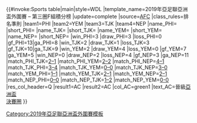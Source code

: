 {{#invoke:Sports table|main|style=WDL
|template_name=2019年亞足聯亞洲盃外圍賽 – 第三圈F組積分榜
|update=complete
|source=[http://www.the-afc.com/afcasfeeds?view=standings&id=432&tMode=H&noMenu=yes AFC]
|class_rules=排名準則
|team1=PHI |team2=YEM |team3=TJK |team4=NEP
|name_PHI={{fb|PHI}} |short_PHI={{flagdeco|PHI}}
|name_TJK={{fb|TJK}} |short_TJK={{flagdeco|TJK}}
|name_YEM={{fb|YEM}} |short_YEM={{flagdeco|YEM}}
|name_NEP={{fb|NEP}} |short_NEP={{flagdeco|NEP}}
|win_PHI=3 |draw_PHI=3 |loss_PHI=0 |gf_PHI=13|ga_PHI=8
|win_TJK=2 |draw_TJK=1 |loss_TJK=3 |gf_TJK=10|ga_TJK=9
|win_YEM=2 |draw_YEM=4 |loss_YEM=0 |gf_YEM=7 |ga_YEM=5
|win_NEP=0 |draw_NEP=2 |loss_NEP=4 |gf_NEP=3 |ga_NEP=11
|match_PHI_TJK=[[2019年亞足聯亞洲盃外圍賽 – 第三圈#Philippines v Tajikistan|2–1]]
|match_PHI_YEM=[[2019年亞足聯亞洲盃外圍賽 – 第三圈#Philippines v Yemen|2–2]]
|match_PHI_NEP=[[2019年亞足聯亞洲盃外圍賽 – 第三圈#Philippines v Nepal|4–1]]
|match_TJK_PHI=[[2019年亞足聯亞洲盃外圍賽 – 第三圈#Tajikistan v Philippines|3–4]]
|match_TJK_YEM=[[2019年亞足聯亞洲盃外圍賽 – 第三圈#Tajikistan v Yemen|0–0]]
|match_TJK_NEP=[[2019年亞足聯亞洲盃外圍賽 – 第三圈#Tajikistan v Nepal|3–0]]
|match_YEM_PHI=[[2019年亞足聯亞洲盃外圍賽 – 第三圈#Yemen v Philippines|1–1]]
|match_YEM_TJK=[[2019年亞足聯亞洲盃外圍賽 – 第三圈#Yemen v Tajikistan|2–1]]
|match_YEM_NEP=[[2019年亞足聯亞洲盃外圍賽 – 第三圈#Yemen v Nepal|2–1]]
|match_NEP_PHI=[[2019年亞足聯亞洲盃外圍賽 – 第三圈#Nepal v Philippines|0–0]]
|match_NEP_TJK=[[2019年亞足聯亞洲盃外圍賽 – 第三圈#Nepal v Tajikistan|1–2]]
|match_NEP_YEM=[[2019年亞足聯亞洲盃外圍賽 – 第三圈#Nepal v Yemen|0-0]]
|res_col_header=Q
|result1=AC |result2=AC
|col_AC=green1 |text_AC=晉級[[2019年亞足聯亞洲盃|亞洲盃<br>決賽圈]]
}}<noinclude>
[[Category:2019年亞足聯亞洲盃外圍賽模板]]
</noinclude>